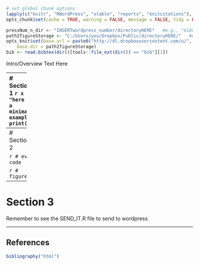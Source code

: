 ```r
# set global chunk options
lapply(c("knitr", "RWordPress", "xtable", "reports", "knitcitations"), require, character.only = T)
opts_chunk$set(cache = TRUE, warning = FALSE, message = FALSE, tidy = FALSE)

pressNum_n_dir <- "INSERTwordpress_number/directoryHERE"   #e.g., "61803503/wp/"
path2figureStorage <- "C:/Users/you/Dropbox/Public/directoryHERE/"   #e.g., "C:/Users/trinker/Dropbox/Public/wp/"
opts_knit$set(base.url = paste0("http://dl.dropboxusercontent.com/u/", pressNum_n_dir),
    base.dir = path2figureStorage)
bib <- read.bibtex(dir()[tools::file_ext(dir()) == "bib"][1])
```
Intro/Overview Text Here

-------
# Section 1
```r
x <- "here is a minimal example"
print(x)
```

-------
# Section 2

```r
# eval code
```

```r
# figures
```

-------
# Section 3

Remember to see the SEND_IT.R file to send to wordpress

------
## References
```r
bibliography("html") 
```